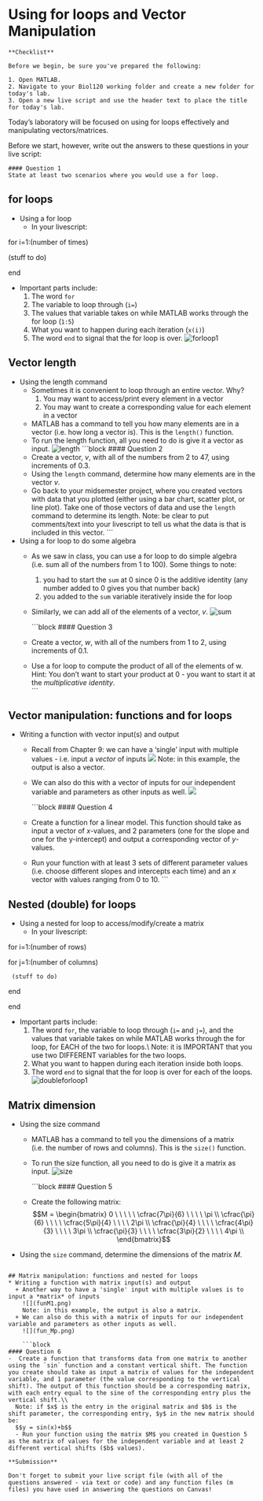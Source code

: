 # Using for loops and Vector Manipulation

```block
**Checklist**

Before we begin, be sure you've prepared the following:

1. Open MATLAB.
2. Navigate to your Biol120 working folder and create a new folder for today's lab.
3. Open a new live script and use the header text to place the title for today's lab.
```

Today's laboratory will be focused on using for loops effectively and manipulating vectors/matrices.  


Before we start, however, write out the answers to these questions in your live script:

```block
#### Question 1
State at least two scenarios where you would use a for loop.
```



## for loops

* Using a for loop
  + In your livescript:
  
for i=1:(number of times)
  
  (stuff to do)

end

  
  + Important parts include:
    1) The word `for`
    2) The variable to loop through (`i=`)
    3) The values that variable takes on while MATLAB works through the for loop (`1:5`)
    4) What you want to happen during each iteration (`x(i)`)
    5) The word `end` to signal that the for loop is over.
    ![forloop1](forloop1.png)
    
## Vector length
* Using the length command
  + Sometimes it is convenient to loop through an entire vector.  Why?
    1) You may want to access/print every element in a vector
    2) You may want to create a corresponding value for each element in a vector
  + MATLAB has a command to tell you how many elements are in a vector (i.e. how long a vector is).  This is the `length()` function.
  + To run the length function, all you need to do is give it a vector as input.
  ![length](length.png)
    ```block
#### Question 2
  - Create a vector, $v$, with all of the numbers from $2$ to $47$, using increments of $0.3$.
  - Using the `length` command, determine how many elements are in the vector $v$.
  - Go back to your midsemester project, where you created vectors with data that you plotted (either using a bar chart, scatter plot, or line plot).  Take one of those vectors of data and use the `length` command to determine its length. Note: be clear to put comments/text into your livescript to tell us what the data is that is included in this vector.
```

* Using a for loop to do some algebra
  + As we saw in class, you can use a for loop to do simple algebra (i.e. sum all of the numbers from 1 to 100).  Some things to note:
    1) you had to start the `sum` at 0 since 0 is the additive identity (any number added to 0 gives you that number back)
    2) you added to the `sum` variable iteratively inside the for loop
  + Similarly, we can add all of the elements of a vector, $v$.
     ![sum](sum.png) 
  
    ```block
#### Question 3
  - Create a vector, $w$, with all of the numbers from $1$ to $2$, using increments of $0.1$.
  - Use a for loop to compute the product of all of the elements of w.  Hint: You don't want to start your product at 0 - you want to start it at the *multiplicative identity*.  
```  
  
## Vector manipulation: functions and for loops
* Writing a function with vector input(s) and output

  + Recall from Chapter 9: we can have a 'single' input with multiple values - i.e. input a *vector* of inputs
    ![](fun2.png)
    Note: in this example, the output is also a vector.
  + We can also do this with a vector of inputs for our independent variable and parameters as other inputs as well.
    ![](fun_vp.png)
    
  
    ```block
#### Question 4
  - Create a function for a linear model. This function should take as input a vector of $x$-values, and 2 parameters (one for the slope and one for the y-intercept) and output a corresponding vector of $y$-values.
  - Run your function with at least $3$ sets of different parameter values (i.e. choose different slopes and intercepts each time) and an $x$ vector with values ranging from $0$ to $10$. 
```  


## Nested (double) for loops
* Using a nested for loop to access/modify/create a matrix
  + In your livescript:
  
for i=1:(number of rows)

  for j=1:(number of columns)
  
     (stuff to do)
  
  end
  
end

 
  + Important parts include:
    1) The word `for`, the variable to loop through (`i=` and `j=`), and the values that variable takes on while MATLAB works through the for loop, for EACH of the two for loops.\\
      Note: it is IMPORTANT that you use two DIFFERENT variables for the two loops.
    2) What you want to happen during each iteration inside both loops.
    3) The word `end` to signal that the for loop is over for each of the loops.
    ![doubleforloop1](doubleforloop1.png)
    
    
## Matrix dimension    
* Using the size command
  + MATLAB has a command to tell you the dimensions of a matrix (i.e. the number of rows and columns).  This is the `size()` function.
  + To run the size function, all you need to do is give it a matrix as input.
  ![size](size.png)

    ```block
#### Question 5
  - Create the following matrix:
  $$M = \begin{bmatrix} 
0 \ \ \ \ \  \cfrac{7\pi}{6} \ \ \ \ \pi  \\ 
\cfrac{\pi}{6} \ \ \ \  \cfrac{5\pi}{4} \ \ \ \ 2\pi  \\
\cfrac{\pi}{4} \ \ \ \  \cfrac{4\pi}{3}  \ \ \ \ 3\pi \\
\cfrac{\pi}{3} \ \ \ \  \cfrac{3\pi}{2}  \ \ \ \ 4\pi \\
\end{bmatrix}$$
- Using the `size` command, determine the dimensions of the matrix $M$.
```  

## Matrix manipulation: functions and nested for loops
* Writing a function with matrix input(s) and output
  + Another way to have a 'single' input with multiple values is to input a *matrix* of inputs
    ![](funM1.png)
    Note: in this example, the output is also a matrix.
  + We can also do this with a matrix of inputs for our independent variable and parameters as other inputs as well.
    ![](fun_Mp.png)
  
    ```block
#### Question 6
-  Create a function that transforms data from one matrix to another using the `sin` function and a constant vertical shift. The function you create should take as input a matrix of values for the independent variable, and 1 parameter (the value corresponding to the vertical shift). The output of this function should be a corresponding matrix, with each entry equal to the sine of the corresponding entry plus the vertical shift.\\
  Note: if $x$ is the entry in the original matrix and $b$ is the shift parameter, the corresponding entry, $y$ in the new matrix should be:
  $$y = sin(x)+b$$
  - Run your function using the matrix $M$ you created in Question 5 as the matrix of values for the independent variable and at least 2 different vertical shifts ($b$ values).
```  

```block
**Submission**

Don't forget to submit your live script file (with all of the questions answered - via text or code) and any function files (m files) you have used in answering the questions on Canvas!
```
